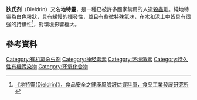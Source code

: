 {{chembox
| Verifiedfields = changed
| verifiedrevid = 401990004
|   Name = 狄氏剂
|   ImageFile = Dieldrin.svg
<!-- | ImageSize = 200px -->
|   ImageName = Dieldrin
|   IUPACName = 
|   OtherNames = 
| Section1 = {{Chembox Identifiers
|   ChemSpiderID_Ref = {{chemspidercite|correct|chemspider}}
| ChemSpiderID = 10292746
| ChEMBL_Ref = {{ebicite|changed|EBI}}
| ChEMBL = 481118
| InChI = 1/C12H8Cl6O/c13-8-9(14)11(16)5-3-1-2(6-7(3)19-6)4(5)10(8,15)12(11,17)18/h2-7H,1H2/t2-,3+,4+,5-,6-,7+,10+,11-
| InChIKey = DFBKLUNHFCTMDC-PICURKEMBL
| StdInChI_Ref = {{stdinchicite|correct|chemspider}}
| StdInChI = 1S/C12H8Cl6O/c13-8-9(14)11(16)5-3-1-2(6-7(3)19-6)4(5)10(8,15)12(11,17)18/h2-7H,1H2/t2-,3+,4+,5-,6-,7+,10+,11-
| StdInChIKey_Ref = {{stdinchicite|correct|chemspider}}
| StdInChIKey = DFBKLUNHFCTMDC-PICURKEMSA-N
| CASNo = 60-57-1
|    CASNo_Ref = {{cascite|correct|CAS}}
| KEGG_Ref = {{keggcite|changed|kegg}}
| KEGG = C13718
|   SMILES = ClC5(Cl)[C@]3(Cl)C(\Cl)=C(\Cl)[C@@]5(Cl)[C@H]4[C@H]1C[C@H]([C@@H]2O[C@H]12)[C@@H]34
}}
| Section2 = {{Chembox Properties
|C=12|H=8|Cl=6|O=1
|   MolarMass = 380.91
|   Density = 1.75 g/cm³
|   MeltingPt = 176-177 °C
|   BoilingPt = 385 °C
  }}
| Section7 = {{Chembox Hazards
|   ExternalMSDS =	[http://physchem.ox.ac.uk/MSDS/DI/dieldrin.html 外部MSDS]}}
}}

'''狄氏剂'''（Dieldrin）又名'''地特靈'''，是一種已被許多國家禁用的人造[[殺蟲劑|殺蟲劑]]。純地特靈為白色粉狀，具有緩慢的揮發性，並且有些微特殊氣味，在水和泥土中皆具有很強的持續性<ref>[http://health-info.firdi.org.tw/GSSKM_READER/Upload/DM/REC/DOC/176/29989-%E5%9C%B0%E7%89%B9%E9%9D%88%E6%B0%91%E7%9C%BE%E7%89%88.htm 《地特靈(Dieldrin)》，食品安全之健康風險評估資料庫，食品工業發展研究所]{{dead link|date=2018年3月 |bot=InternetArchiveBot |fix-attempted=yes }}</ref>，對環境影響極大。

==參考資料==
<references/>

{{杀虫剂}}

[[Category:有机氯杀虫剂|Category:有机氯杀虫剂]]
[[Category:神经毒素|Category:神经毒素]]
[[Category:环境激素|Category:环境激素]]
[[Category:持久性有機污染物|Category:持久性有機污染物]]
[[Category:环氧化合物|Category:环氧化合物]]